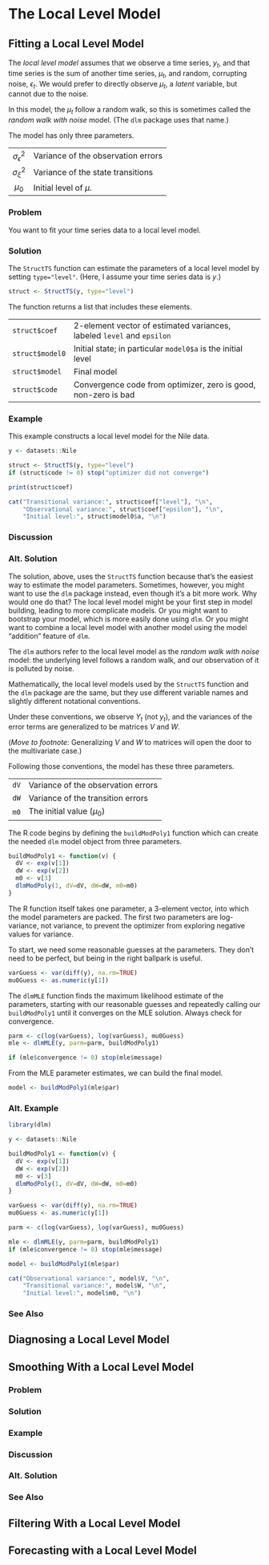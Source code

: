 # The Local Level Model {#localLevel}

## Fitting a Local Level Model

The *local level model* assumes that we observe a time series, $y_{t}$,
and that time series is the sum of another time series, $\mu_{t}$,
and random, corrupting noise, $\epsilon_{t}$.
We would prefer to directly observe $\mu_{t}$,
a *latent* variable,
but cannot due to the noise.

\begin{eqnarray*}
  y_{t} & = & \mu_{t} + \epsilon_{t}, \qquad \epsilon_{t} \sim N(0, \sigma_{\epsilon}^{2}) \\
  \mu_{t} & = & \mu_{t-1} + \xi_{t}, \qquad \xi_{t} \sim N(0, \sigma_{\xi}^{2})
\end{eqnarray*}

In this model, the $\mu_{t}$ follow a random walk,
so this is sometimes called the *random walk with noise* model.
(The `dlm` package uses that name.)

The model has only three parameters.

------------------------- -----------------------------------
 $\sigma_{\epsilon}^{2}$  Variance of the observation errors
 $\sigma_{\xi}^{2}$       Variance of the state transitions
 $\mu_{0}$                Initial level of $\mu$.
------------------------- -----------------------------------

### Problem {-}
You want to fit your time series data to a local level model.

### Solution {-}
The `StructTS` function can estimate the parameters of a local level model
by setting `type="level"`.
(Here, I assume your time series data is $y$.)

```r
struct <- StructTS(y, type="level")
```

The function returns a list that includes these elements.

----------------- -------------------------------------------------------------------------------
`struct$coef`     2-element vector of estimated variances, labeled `level` and `epsilon`
`struct$model0`   Initial state; in particular `model0$a` is the initial level
`struct$model`    Final model
`struct$code`     Convergence code from optimizer, zero is good, non-zero is bad
----------------- -----------------------------------------------------------------------------

### Example {-}
This example constructs a local level model for the Nile data.
```r
y <- datasets::Nile

struct <- StructTS(y, type="level")
if (struct$code != 0) stop("optimizer did not converge")

print(struct$coef)

cat("Transitional variance:", struct$coef["level"], "\n",
    "Observational variance:", struct$coef["epsilon"], "\n",
    "Initial level:", struct$model0$a, "\n")
```

### Discussion {-}

### Alt. Solution {-}

The solution, above,
uses the `StructTS` function because that's the easiest way to estimate the model parameters.
Sometimes, however, you might want to use the `dlm` package instead,
even though it's a bit more work.
Why would one do that?
The local level model might be your first step in model building,
leading to more complicate models.
Or you might want to bootstrap your model, which is more easily done using `dlm`.
Or you might want to combine a local level model with another model
using the model "addition" feature of `dlm`.

The `dlm` authors refer to the local level model as
the _random walk with noise_ model:
the underlying level follows a random walk,
and our observation of it is polluted by noise.

Mathematically, the local level models used by the `StructTS` function and the `dlm` package
are the same,
but they use different variable names
and slightly different notational conventions.

\begin{eqnarray*}
  Y_{t} & = & \mu_{t} + v_{t}, \qquad v_{t} \sim N(0, V) \\
  \mu_{t} & = & \mu_{t-1} + w_{t}, \qquad w_{t} \sim N(0, W)
\end{eqnarray*}

Under these conventions,
we observe $Y_{t}$ (not $y_{t}$),
and the variances of the error terms are generalized to be matrices $V$ and $W$.

(*Move to footnote:* Generalizing $V$ and $W$ to matrices will open the door to the multivariate case.)

Following those conventions, the model has these three parameters.

------ ------------------------------------
 `dV`  Variance of the observation errors
 `dW`  Variance of the transition errors
 `m0`  The initial value ($\mu_{0}$)
------ ------------------------------------

The R code begins by defining the `buildModPoly1` function
which can create the needed `dlm` model object from three parameters.

```r
buildModPoly1 <- function(v) {
  dV <- exp(v[1])
  dW <- exp(v[2])
  m0 <- v[3]
  dlmModPoly(1, dV=dV, dW=dW, m0=m0)
}
```

The R function itself takes one parameter, a 3-element vector,
into which the model parameters are packed.
The first two parameters are log-variance, not variance,
to prevent the optimizer from exploring negative values for variance.

To start, we need some reasonable guesses at the parameters.
They don't need to be perfect, but being in the right ballpark is useful.
```r
varGuess <- var(diff(y), na.rm=TRUE)
mu0Guess <- as.numeric(y[1])
```

The `dlmMLE` function finds the maximum likelihood estimate of the parameters,
starting with our reasonable guesses and
repeatedly calling our `buildModPoly1` until it converges on the MLE solution.
Always check for convergence.

```r
parm <- c(log(varGuess), log(varGuess), mu0Guess)
mle <- dlmMLE(y, parm=parm, buildModPoly1)

if (mle$convergence != 0) stop(mle$message)
```

From the MLE parameter estimates, we can build the final model.
```r
model <- buildModPoly1(mle$par)
```

### Alt. Example {-}

```r
library(dlm)

y <- datasets::Nile

buildModPoly1 <- function(v) {
  dV <- exp(v[1])
  dW <- exp(v[2])
  m0 <- v[3]
  dlmModPoly(1, dV=dV, dW=dW, m0=m0)
}

varGuess <- var(diff(y), na.rm=TRUE)
mu0Guess <- as.numeric(y[1])

parm <- c(log(varGuess), log(varGuess), mu0Guess)

mle <- dlmMLE(y, parm=parm, buildModPoly1)
if (mle$convergence != 0) stop(mle$message)

model <- buildModPoly1(mle$par)

cat("Observational variance:", model$V, "\n",
    "Transitional variance:", model$W, "\n",
    "Initial level:", model$m0, "\n")
```

### See Also {-}

## Diagnosing a Local Level Model

## Smoothing With a Local Level Model

### Problem {-}

### Solution {-}

### Example {-}

### Discussion {-}

### Alt. Solution {-}

### See Also {-}

## Filtering With a Local Level Model

## Forecasting with a Local Level Model
